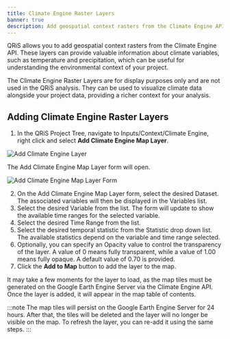 ```yaml
---
title: Climate Engine Raster Layers
banner: true
description: Add geospatial context rasters from the Climate Engine API.
---
```


QRiS allows you to add geospatial context rasters from the Climate Engine API. These layers can provide valuable information about climate variables, such as temperature and precipitation, which can be useful for understanding the environmental context of your project.

The Climate Engine Raster Layers are for display purposes only and are not used in the QRiS analysis. They can be used to visualize climate data alongside your project data, providing a richer context for your analysis.

## Adding Climate Engine Raster Layers

1. In the QRiS Project Tree, navigate to Inputs/Context/Climate Engine, right click and select **Add Climate Engine Map Layer**.

![Add Climate Engine Layer](/images/software-help/climate-engine/right-click-climate-engine-rasters.png)

The Add Climate Engine Map Layer form will open.

![Add Climate Engine Map Layer Form](/images/software-help/climate-engine/climate-engine-map-layers.png)

2. On the Add Climate Engine Map Layer form, select the desired Dataset. The associated variables will then be displayed in the Variables list.
3. Select the desired Variable from the list. The form will update to show the available time ranges for the selected variable.
4. Select the desired Time Range from the list.
5. Select the desired temporal statistic from the Statistic drop down list. The available statistics depend on the variable and time range selected.
6. Optionally, you can specify an Opacity value to control the transparency of the layer. A value of 0 means fully transparent, while a value of 1.00 means fully opaque. A default value of 0.70 is provided.
7. Click the **Add to Map** button to add the layer to the map.

It may take a few moments for the layer to load, as the map tiles must be generated on the Google Earth Engine Server via the Climate Engine API. Once the layer is added, it will appear in the map table of contents. 

:::note
The map tiles will persist on the Google Earth Engine Server for 24 hours. After that, the tiles will be deleted and the layer will no longer be visible on the map. To refresh the layer, you can re-add it using the same steps.
:::